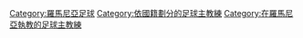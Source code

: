 {{Commonscat|Association football coaches from Romania}}

[[Category:羅馬尼亞足球|Category:羅馬尼亞足球]]
[[Category:依國籍劃分的足球主教練|Category:依國籍劃分的足球主教練]]
[[Category:在羅馬尼亞執教的足球主教練|Category:在羅馬尼亞執教的足球主教練]]